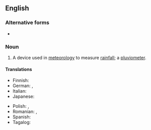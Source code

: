 ==English==

===Alternative forms===
* {{l|en|rain gage}} {{qualifier|USA}}

===Noun===
{{wikipedia}}
{{en-noun}}

# A device used in [[meteorology]] to measure [[rainfall]]; a [[pluviometer]].

====Translations====
{{trans-top|device to measure rainfall}}
* Finnish: {{t+|fi|sademittari}}
* German: {{t+|de|Niederschlagsmesser|n}}, {{t+|de|Regenmesser|n}}
* Italian: {{t+|it|pluviometro|m}}
* Japanese: {{t+|ja|雨量計|tr=うりょうけい, uryōkei|sc=Jpan}}
{{trans-mid}}
* Polish: {{t+|pl|deszczomierz|m}}, {{t+|pl|pluwiometr|m}}
* Romanian: {{t+|ro|pluviometru}}, {{t+|ro|udometru}}
* Spanish: {{t+|es|pluviómetro|m}}
* Tagalog: {{t|tl|ulansukod}}
{{trans-bottom}}